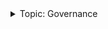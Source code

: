 <details><summary>Topic: Governance</summary>

This section is part of a series on the topic of *Governance*.

Docs:

- [Introduction to governance](/docs/concepts/vega-protocol.md#governance)
- [Tutorials: Governance proposals](/docs/tutorials/proposals/index.md)

Tools:

- [Governance dApp ↗](https://token.vega.xyz/governance)

</details>
